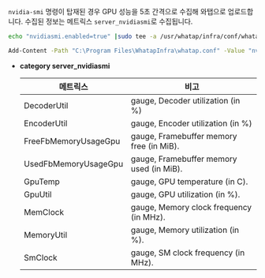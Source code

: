 `nvidia-smi` 명령이 탑재된 경우 GPU 성능을 5초 간격으로 수집해 와탭으로 업로드합니다. 수집된 정보는 메트릭스 <Cmdname sid="category" className="uitext" /> `server_nvidiasmi`로 수집됩니다.

<Tabs>
<TabItem value="lxs" label="Linux Shell">

```bash title=SH
echo "nvidiasmi.enabled=true" |sudo tee -a /usr/whatap/infra/conf/whatap.conf
```

</TabItem>
<TabItem value="wps" label="Windows Powershell">

```bash title=SH
Add-Content -Path "C:\Program Files\WhatapInfra\whatap.conf" -Value "nvidiasmi.enabled=true"
```

</TabItem>
</Tabs>

* **category server_nvidiasmi**

    |메트릭스|비고|
    |----|----|
    |DecoderUtil|gauge, Decoder utilization (in %)|
    |EncoderUtil|gauge, Encoder utilization (in %)|
    |FreeFbMemoryUsageGpu|gauge, Framebuffer memory free (in MiB).|
    |UsedFbMemoryUsageGpu|gauge, Framebuffer memory used (in MiB).|
    |GpuTemp|gauge, GPU temperature (in C).|
    |GpuUtil|gauge, GPU utilization (in %).|
    |MemClock|gauge, Memory clock frequency (in MHz).|
    |MemoryUtil|gauge, Memory utilization (in %).|
    |SmClock|gauge, SM clock frequency (in MHz).|

